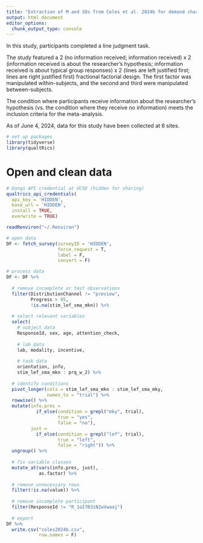 ```yaml
---
title: "Extraction of M and SDs from Coles et al. 2024b for demand characteristics meta-analysis"
output: html_document
editor_options: 
  chunk_output_type: console
---
```

In this study, participants completed a line judgment task.

The study featured a 2 (no information received; information received) x 2 (information received is about the researcher's hypothesis; information received is about typical group responses) x 2 (lines are left justified first; lines are right justified first) fractional factorial design. The first factor was manipulated within-subjects, and the second and third were manipulated between-subjects.

The condition where participants receive information about the researcher's hypothesis (vs. the condition where they receive no information) meets the inclusion criteria for the meta-analysis.

As of June 4, 2024, data for this study have been collected at 6 sites.

```r
# set up packages
library(tidyverse)
library(qualtRics)
```
 
# Open and clean data
```r
# Dangs API credential at UCSD (hidden for sharing)
qualtrics_api_credentials(
  api_key = 'HIDDEN', 
  base_url = 'HIDDEN',
  install = TRUE,
  overwrite = TRUE)

readRenviron("~/.Renviron")

# open data
DF <- fetch_survey(surveyID = 'HIDDEN',
                   force_request = T,
                   label = F,
                   convert = F)

# process data
DF <- DF %>%
  
  # remove incomplete or test observations
  filter(DistributionChannel != "preview",
         Progress > 95,
         !is.na(stim_lef_sma_mkn)) %>% 
  
  # select relevant variables
  select(
    # subject data
    ResponseId, sex, age, attention_check,
    
    # lab data
    lab, modality, incentive,
    
    # task data
    orientation, info,
    stim_lef_sma_mkn : prq_w_2) %>% 
  
  # identify conditions
  pivot_longer(cols = stim_lef_sma_mkn : stim_lef_sma_mky,
               names_to = "trial") %>% 
  rowwise() %>% 
  mutate(info.pres = 
           if_else(condition = grepl("mky", trial),
                   true = "yes",
                   false = "no"),
         just = 
           if_else(condition = grepl("lef", trial),
                   true = "left",
                   false = "right")) %>% 
  ungroup() %>% 
  
  # fix variable classes
  mutate_at(vars(info.pres, just),
            as.factor) %>% 
  
  # remove unnecessary rows
  filter(!is.na(value)) %>% 
  
  # remove incomplete participant
  filter(ResponseId != "R_1oI7B3iN2wVwaaj")
  
  # export
DF %>%
  write.csv("coles2024b.csv",
            row.names = F)
```
